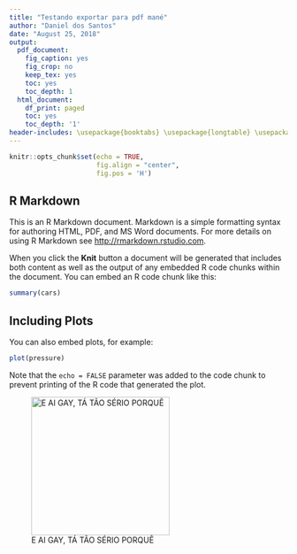 ```yaml
---
title: "Testando exportar para pdf mané"
author: "Daniel dos Santos"
date: "August 25, 2018"
output:
  pdf_document:
    fig_caption: yes
    fig_crop: no
    keep_tex: yes
    toc: yes
    toc_depth: 1
  html_document:
    df_print: paged
    toc: yes
    toc_depth: '1'
header-includes: \usepackage{booktabs} \usepackage{longtable} \usepackage{array} \usepackage{multirow} \usepackage[table]{xcolor} \usepackage{wrapfig} \usepackage{float} \floatplacement{figure}{H} \usepackage{booktabs} \usepackage{multirow} \usepackage{rotating}
---
```


```r
knitr::opts_chunk$set(echo = TRUE, 
                      fig.align = "center",
                      fig.pos = 'H')
```

## R Markdown

This is an R Markdown document. Markdown is a simple formatting syntax for authoring HTML, PDF, and MS Word documents. For more details on using R Markdown see <http://rmarkdown.rstudio.com>.

When you click the **Knit** button a document will be generated that includes both content as well as the output of any embedded R code chunks within the document. You can embed an R code chunk like this:

```r
summary(cars)
```

## Including Plots

You can also embed plots, for example:

```r
plot(pressure)
```

Note that the `echo = FALSE` parameter was added to the code chunk to prevent printing of the R code that generated the plot.  

\begin{table*}[t]
    \centering
        \begin{tabular}{c c c c c c c c c}
            \toprule
            \midrule
                & & \multicolumn{4}{c}{Sexo}\\ \cmidrule{3-8}
                && \multicolumn{2}{c}{Masculino} & \multicolumn{2}{c}{Feminino}  \\ \cmidrule{3-8}
                && n & \% & n & \% & Total & P-Valor \\ \cmidrule{3-8}
                \multicolumn{1}{c}{\multirow{5}{*}}   &
                \multicolumn{1}{l}{\textbf{SERASA}} &  &  &  &  &  & 0 \\ \cmidrule{1-8}
                \multicolumn{1}{c}{}    &
                \multicolumn{1}{l}{Não} & 0 & 0 & 59.0 & 18.0 & 17.3 & 5.8 &  \\
                \multicolumn{1}{c}{}    &
                \multicolumn{1}{l}{Sim}& 0.9 & 66.6 & 16.7 & 10.7 & 5.1  \\ \cmidrule{1-8} &
                \multicolumn{1}{l}{\textbf{Estado Civil}} &  &  &  &  &  & 0 \\ \cmidrule{1-8}                
                \multicolumn{1}{c}{}    &
                \multicolumn{1}{l}{Casado} &1.4 & 16.6 & 70.8 & 8.0 & 3.1  \\
                \multicolumn{1}{c}{}    &   
                \multicolumn{1}{l}{Solteiro} &0.3 & 11.2 & 20.0 & 68.0 & .5  \\
                \multicolumn{1}{c}{}    &
                \multicolumn{1}{l}{Viúvo} & 4.9 & 7.8 & 17.5 & 69.9  \\
                \multicolumn{1}{c}{}    &
                \multicolumn{1}{l}{Outros} & 4.9 & 7.8 & 17.5 & 69.9  \\
            \midrule
            \bottomrule
        \end{tabular}
        \centering
        \caption{Classification results for the valence dimension.}
        \label{tab:sam_count}
\end{table*}

![E AI GAY, TÁ TÃO SÉRIO PORQUÊ](hqdefault.jpg){ width=250px }